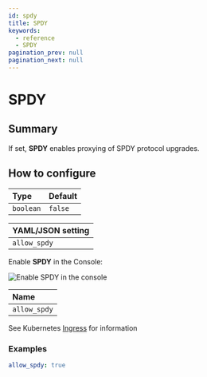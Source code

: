 ```yaml
---
id: spdy
title: SPDY
keywords:
  - reference
  - SPDY
pagination_prev: null
pagination_next: null
---
```



# SPDY

## Summary

If set, **SPDY** enables proxying of SPDY protocol upgrades.

## How to configure

| **Type**  | **Default** |
| :-------- | :---------- |
| `boolean` | `false`     |

<Tabs>
<TabItem value="Core" label="Core">

| **YAML**/**JSON** setting |
| :------------------------ |
| `allow_spdy`              |

</TabItem>
<TabItem value="Enterprise" label="Enterprise">

Enable **SPDY** in the Console:

![Enable SPDY in the console](../img/routes/timeouts/spdy.png)

</TabItem>
<TabItem value="Kubernetes" label="Kubernetes">

| **Name**     |
| :----------- |
| `allow_spdy` |

See Kubernetes [Ingress](/docs/deploy/k8s/ingress#annotations) for information

</TabItem>
</Tabs>

### Examples

```YAML
allow_spdy: true
```
